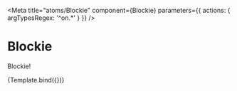 


<Meta
  title="atoms/Blockie"
  component={Blockie}
  parameters={{ actions: { argTypesRegex: '^on.*' } }}
/>

# Blockie

Blockie!


<Canvas>
  <Story name="Default" args={{ address: fAddress }}>
    {Template.bind({})}
  </Story>
</Canvas>
